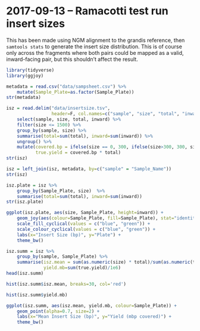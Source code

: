 # 2017-09-13 -- Ramacotti test run insert sizes

This has been made using NGM alignment to the grandis reference, then `samtools stats` to generate the insert size distribution. This is of course only across the fragments where both pairs could be mapped as a valid, inward-facing pair, but this shouldn't affect the result.

```r
library(tidyverse)
library(ggjoy)

metadata = read.csv("data/sampsheet.csv") %>%
    mutate(Sample_Plate=as.factor(Sample_Plate))
str(metadata)

isz = read.delim("data/insertsize.tsv",
                 header=F, col.names=c("sample", "size", "total", "inward", "outward", "other")) %>%
    select(sample, size, total, inward) %>%
    filter(size <= 1500) %>%
    group_by(sample, size) %>%
    summarise(total=sum(total), inward=sum(inward)) %>%
    ungroup() %>%
    mutate(covered.bp = ifelse(size == 0, 300, ifelse(size>300, 300, size)),
           true.yield = covered.bp * total)
str(isz)

isz = left_join(isz, metadata, by=c("sample" = "Sample_Name"))
str(isz)

isz.plate = isz %>%
    group_by(Sample_Plate, size)  %>%
    summarise(total=sum(total), inward=sum(inward))
str(isz.plate)

ggplot(isz.plate, aes(size, Sample_Plate, height=inward)) +
    geom_joy(aes(colour=Sample_Plate, fill=Sample_Plate), stat="identity", alpha=0.7) +
    scale_fill_cyclical(values = c("blue", "green")) +
    scale_colour_cyclical(values = c("blue", "green")) +
    labs(x="Insert Size (bp)", y="Plate") +
    theme_bw()

isz.summ = isz %>%
    group_by(sample, Sample_Plate) %>%
    summarise(isz.mean = sum(as.numeric(size) * total)/sum(as.numeric(total)),
              yield.mb=sum(true.yield)/1e6)
head(isz.summ)

hist(isz.summ$isz.mean, breaks=30, col='red')

hist(isz.summ$yield.mb)

ggplot(isz.summ, aes(isz.mean, yield.mb, colour=Sample_Plate)) +
    geom_point(alpha=0.7, size=2) +
    labs(x="Mean Insert Size (bp)", y="Yield (mbp covered)") +
    theme_bw()

```
